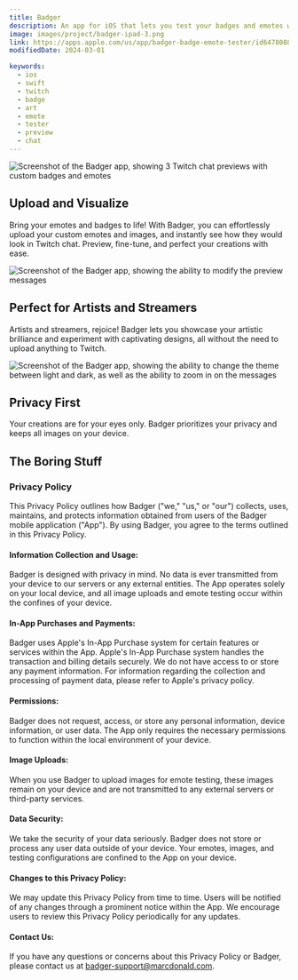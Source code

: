 ```yaml
---
title: Badger
description: An app for iOS that lets you test your badges and emotes without uploading them to Twitch
image: images/project/badger-ipad-3.png
link: https://apps.apple.com/us/app/badger-badge-emote-tester/id6478088035
modifiedDate: 2024-03-01

keywords:
  - ios
  - swift
  - twitch
  - badge
  - art
  - emote
  - tester
  - preview
  - chat
---
```


<div className={'grid w-full place-content-center sm:mt-4'}>
	<img
		src="/images/project/badger-ipad-1.png"
		alt="Screenshot of the Badger app, showing 3 Twitch chat previews with custom badges and emotes"
		className={'h-72 rounded-md object-contain sm:h-96'}
	/>
</div>

## Upload and Visualize

Bring your emotes and badges to life! With Badger, you can effortlessly
upload your custom emotes and images, and instantly see how they would look in Twitch chat. Preview, fine-tune, and perfect your creations with ease.

<div className={'grid w-full place-content-center sm:mt-4'}>
	<img
		src="/images/project/badger-ipad-2.png"
		alt="Screenshot of the Badger app, showing the ability to modify the preview messages"
		className={'h-72 rounded-md object-contain sm:h-96'}
	/>
</div>

## Perfect for Artists and Streamers

Artists and streamers, rejoice! Badger lets you showcase your
artistic brilliance and experiment with captivating designs, all without the need to upload anything to Twitch.

<div className={'grid w-full place-content-center sm:mt-4'}>
	<img
		src="/images/project/badger-ipad-3.png"
		alt="Screenshot of the Badger app, showing the ability to change the theme between light and dark, as well
        as the ability to zoom in on the messages"
		className={'h-72 rounded-md object-contain sm:h-96'}
	/>
</div>

## Privacy First

Your creations are for your eyes only. Badger prioritizes your privacy and keeps all images on your device.

## The Boring Stuff

### Privacy Policy

This Privacy Policy outlines how Badger ("we," "us," or "our") collects, uses, maintains, and protects information obtained from users of the Badger mobile application ("App").
By using Badger, you agree to the terms outlined in this Privacy Policy.

#### Information Collection and Usage:

Badger is designed with privacy in mind. No data is ever transmitted from your device to our servers or any external entities. The App operates solely on your local device, and all image uploads and emote testing occur within the confines of your device.

#### In-App Purchases and Payments:

Badger uses Apple's In-App Purchase system for certain features or services within the App. Apple's In-App Purchase system handles the transaction and billing details securely. We do not have access to or store any payment information. For information regarding the collection and processing of payment data, please refer to Apple's privacy policy.

#### Permissions:

Badger does not request, access, or store any personal information, device information, or user data. The App only requires the necessary permissions to function within the local environment of your device.

#### Image Uploads:

When you use Badger to upload images for emote testing, these images remain on your device and are not transmitted to any external servers or third-party services.

#### Data Security:

We take the security of your data seriously. Badger does not store or process any user data outside of your device. Your emotes, images, and testing configurations are confined to the App on your device.

#### Changes to this Privacy Policy:

We may update this Privacy Policy from time to time. Users will be notified of any changes through a prominent notice within the App. We encourage users to review this Privacy Policy periodically for any updates.

#### Contact Us:

If you have any questions or concerns about this Privacy Policy or Badger, please contact us at
[badger-support@marcdonald.com](mailto:badger-support@marcdonald.com).
